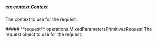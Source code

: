 
##### **ctx** [context.Context](https://pkg.go.dev/context#Context)
The context to use for the request.

<Collapsible>
    ##### **request** operations.MixedParametersPrimitivesRequest
    The request object to use for the request.
    <Collapsible.Break/>
    <MixedParametersPrimitivesRequest/>
</Collapsible>

